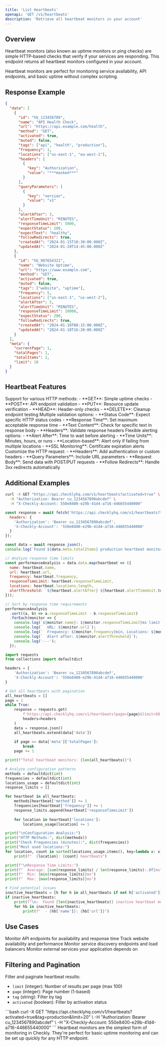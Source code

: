 ```yaml
---
title: 'List Heartbeats'
openapi: 'GET /v1/heartbeats'
description: 'Retrieve all heartbeat monitors in your account'
---
```


## Overview

Heartbeat monitors (also known as uptime monitors or ping checks) are simple HTTP-based checks that verify if your services are responding. This endpoint returns all heartbeat monitors configured in your account.

<Info>
Heartbeat monitors are perfect for monitoring service availability, API endpoints, and basic uptime without complex scripting.
</Info>

## Response Example

```json
{
  "data": [
    {
      "id": "hb_123456789",
      "name": "API Health Check",
      "url": "https://api.example.com/health",
      "method": "GET",
      "activated": true,
      "muted": false,
      "tags": ["api", "health", "production"],
      "frequency": 1,
      "locations": ["us-east-1", "eu-west-1"],
      "headers": [
        {
          "key": "Authorization",
          "value": "***masked***"
        }
      ],
      "queryParameters": [
        {
          "key": "version",
          "value": "v1"
        }
      ],
      "alertAfter": 3,
      "alertTimeUnit": "MINUTES",
      "responseTimeLimit": 5000,
      "expectStatus": 200,
      "expectText": "healthy",
      "followRedirects": true,
      "createdAt": "2024-01-15T10:30:00.000Z",
      "updatedAt": "2024-01-20T14:45:00.000Z"
    },
    {
      "id": "hb_987654321",
      "name": "Website Uptime",
      "url": "https://www.example.com",
      "method": "GET",
      "activated": true,
      "muted": false,
      "tags": ["website", "uptime"],
      "frequency": 5,
      "locations": ["us-east-1", "us-west-2"],
      "alertAfter": 5,
      "alertTimeUnit": "MINUTES",
      "responseTimeLimit": 10000,
      "expectStatus": 200,
      "followRedirects": true,
      "createdAt": "2024-01-10T08:15:00.000Z",
      "updatedAt": "2024-01-18T16:20:00.000Z"
    }
  ],
  "meta": {
    "currentPage": 1,
    "totalPages": 1,
    "totalItems": 2,
    "limit": 10
  }
}
```

## Heartbeat Features

<AccordionGroup>

<Accordion title="HTTP Methods">
Support for various HTTP methods:
- **GET**: Simple uptime checks
- **POST**: API endpoint validation
- **PUT**: Resource update verification
- **HEAD**: Header-only checks
- **DELETE**: Cleanup endpoint testing
</Accordion>

<Accordion title="Response Validation">
Multiple validation options:
- **Status Code**: Expect specific HTTP status codes
- **Response Time**: Set maximum acceptable response time
- **Text Content**: Check for specific text in response body
- **Headers**: Validate response headers
</Accordion>

<Accordion title="Alert Configuration">
Flexible alerting options:
- **Alert After**: Time to wait before alerting
- **Time Units**: Minutes, hours, or runs
- **Location-based**: Alert only if failing from multiple locations
- **SSL Monitoring**: Certificate expiration alerts
</Accordion>

<Accordion title="Request Customization">
Customize the HTTP request:
- **Headers**: Add authentication or custom headers
- **Query Parameters**: Include URL parameters
- **Request Body**: Send data with POST/PUT requests
- **Follow Redirects**: Handle 3xx redirects automatically
</Accordion>

</AccordionGroup>

## Additional Examples

<CodeGroup>

```bash Get Active Heartbeat Monitors
curl -X GET "https://api.checklyhq.com/v1/heartbeats?activated=true" \
  -H "Authorization: Bearer cu_1234567890abcdef" \
  -H "X-Checkly-Account: 550e8400-e29b-41d4-a716-446655440000"
```

```javascript Filter by Tags and Analyze Performance
const response = await fetch('https://api.checklyhq.com/v1/heartbeats?tags=production,api', {
  headers: {
    'Authorization': 'Bearer cu_1234567890abcdef',
    'X-Checkly-Account': '550e8400-e29b-41d4-a716-446655440000'
  }
});

const data = await response.json();
console.log(`Found ${data.meta.totalItems} production heartbeat monitors`);

// Analyze response time limits
const performanceAnalysis = data.data.map(heartbeat => ({
  name: heartbeat.name,
  url: heartbeat.url,
  frequency: heartbeat.frequency,
  responseTimeLimit: heartbeat.responseTimeLimit,
  locations: heartbeat.locations.length,
  alertThreshold: `${heartbeat.alertAfter} ${heartbeat.alertTimeUnit.toLowerCase()}`
}));

// Sort by response time requirements
performanceAnalysis
  .sort((a, b) => a.responseTimeLimit - b.responseTimeLimit)
  .forEach(monitor => {
    console.log(`${monitor.name}: ${monitor.responseTimeLimit}ms limit`);
    console.log(`  URL: ${monitor.url}`);
    console.log(`  Frequency: ${monitor.frequency}min, Locations: ${monitor.locations}`);
    console.log(`  Alert after: ${monitor.alertThreshold}`);
    console.log('---');
  });
```

```python Monitor Health and Configuration Audit
import requests
from collections import defaultdict

headers = {
    'Authorization': 'Bearer cu_1234567890abcdef',
    'X-Checkly-Account': '550e8400-e29b-41d4-a716-446655440000'
}

# Get all heartbeats with pagination
all_heartbeats = []
page = 1
while True:
    response = requests.get(
        f'https://api.checklyhq.com/v1/heartbeats?page={page}&limit=50',
        headers=headers
    )
    data = response.json()
    all_heartbeats.extend(data['data'])
    
    if page >= data['meta']['totalPages']:
        break
    page += 1

print(f"Total heartbeat monitors: {len(all_heartbeats)}")

# Analyze configuration patterns
methods = defaultdict(int)
frequencies = defaultdict(int)
locations_usage = defaultdict(int)
response_limits = []

for heartbeat in all_heartbeats:
    methods[heartbeat['method']] += 1
    frequencies[heartbeat['frequency']] += 1
    response_limits.append(heartbeat['responseTimeLimit'])
    
    for location in heartbeat['locations']:
        locations_usage[location] += 1

print("\nConfiguration Analysis:")
print("HTTP Methods:", dict(methods))
print("Check Frequencies (minutes):", dict(frequencies))
print("Most used locations:")
for location, count in sorted(locations_usage.items(), key=lambda x: x[1], reverse=True)[:5]:
    print(f"  {location}: {count} heartbeats")

print(f"\nResponse Time Limits:")
print(f"  Average: {sum(response_limits) / len(response_limits):.0f}ms")
print(f"  Min: {min(response_limits)}ms")
print(f"  Max: {max(response_limits)}ms")

# Find potential issues
inactive_heartbeats = [h for h in all_heartbeats if not h['activated']]
if inactive_heartbeats:
    print(f"\n⚠️  Found {len(inactive_heartbeats)} inactive heartbeat monitors")
    for hb in inactive_heartbeats:
        print(f"  - {hb['name']}: {hb['url']}")
```

</CodeGroup>

## Use Cases

<CardGroup cols={2}>

<Card title="API Health Monitoring" icon="heartbeat">
Monitor API endpoints for availability and response time
</Card>

<Card title="Website Uptime" icon="globe">
Track website availability and performance
</Card>

<Card title="Service Discovery" icon="search">
Monitor service discovery endpoints and load balancers
</Card>

<Card title="Third-party Dependencies" icon="link">
Monitor external services your application depends on
</Card>

</CardGroup>

## Filtering and Pagination

<AccordionGroup>

<Accordion title="Query Parameters">
Filter and paginate heartbeat results:

- `limit` (integer): Number of results per page (max 100)
- `page` (integer): Page number (1-based)
- `tag` (string): Filter by tag
- `activated` (boolean): Filter by activation status
</Accordion>

<Accordion title="Example Filtered Request">
```bash
curl -X GET "https://api.checklyhq.com/v1/heartbeats?activated=true&tag=production&limit=20" \
  -H "Authorization: Bearer cu_1234567890abcdef" \
  -H "X-Checkly-Account: 550e8400-e29b-41d4-a716-446655440000"
```
</Accordion>

</AccordionGroup>

<Note>
Heartbeat monitors are the simplest form of monitoring in Checkly. They're perfect for basic uptime monitoring and can be set up quickly for any HTTP endpoint.
</Note>